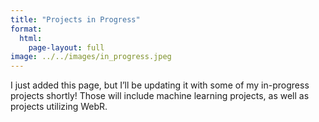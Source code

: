 ```yaml
---
title: "Projects in Progress"
format: 
  html: 
    page-layout: full
image: ../../images/in_progress.jpeg
---
```


I just added this page, but I'll be updating it with some of my in-progress projects shortly! Those will include machine learning projects, as well as projects utilizing WebR.
